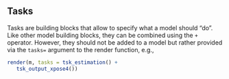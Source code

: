 ## Tasks

Tasks are building blocks that allow to specify what a model should "do". Like other model building blocks, they can be combined using the `+` operator. 
However, they should not be added to a model but rather provided via the `tasks=` argument to the render function, e.g.,    

```r
render(m, tasks = tsk_estimation() +
   tsk_output_xpose4())
```
